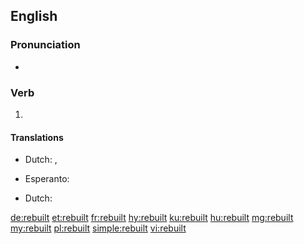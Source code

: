 ==English==

===Pronunciation===
* {{IPA|/ɹiˈbɪlt/|lang=en}}
*: {{rhymes|ɪlt|lang=en}}

===Verb===
{{head|en|verb form}}

# {{en-past of|rebuild}}

====Translations====
{{trans-top|Past tense of rebuild}}
* Dutch: {{t|nl|bouwde herop}}, {{t|nl|bouwden herop}}
{{trans-mid}}
* Esperanto: {{t|eo|rekonstruis}}
{{trans-bottom}}
{{trans-top|Past tense of rebuild}}
* Dutch: {{t|nl|heropgebouwd}}
{{trans-mid}}
{{trans-bottom}}

[[de:rebuilt]]
[[et:rebuilt]]
[[fr:rebuilt]]
[[hy:rebuilt]]
[[ku:rebuilt]]
[[hu:rebuilt]]
[[mg:rebuilt]]
[[my:rebuilt]]
[[pl:rebuilt]]
[[simple:rebuilt]]
[[vi:rebuilt]]
